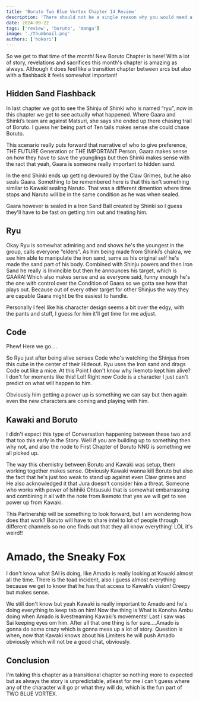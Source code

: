 ```yaml
---
title: 'Boruto Two Blue Vortex Chapter 14 Review'
description: 'There should not be a single reason why you would need a command palette search bar to find a blog post on your own site.'
date: 2024-09-22
tags: ['review', 'boruto', 'manga']
image: './thumbnail.png'
authors: ['hokori']
---
```


So we get to that time of the month! New Boruto Chapter is here! With a lot of story, revelations and sacrifices this month's chapter is amazing as always. Although it does feel like a transition chapter between arcs but also with a flashback it feels somewhat important!

## Hidden Sand Flashback

In last chapter we got to see the Shinju of Shinki who is named “ryu”, now in this chapter we get to see actually what happened. Where Gaara and Shinki’s team are against Matsuri, she says she ended up there chasing trail of Boruto. I guess her being part of Ten tails makes sense she could chase Boruto.

This scenario really puts forward that narrative of who to give preference, THE FUTURE Generation or THE IMPORTANT Person, Gaara makes sense on how they have to save the younglings but then Shinki makes sense with the ract that yeah, Gaara is someone really important to hidden sand.

In the end Shinki ends up getting devoured by the Claw Grimes, but he also seals Gaara. Something to be remembered here is that this isn't something similar to Kawaki sealing Naruto. That was a different dimention where time stops and Naruto will be in the same condition as he was when sealed.

Gaara however is sealed in a Iron Sand Ball created by Shinki so I guess they'll have to be fast on getting him out and treating him.

## Ryu

Okay Ryu is somewhat admiring and and shows he's the youngest in the group, calls everyone “elders”. As him being made from Shinki’s chakra, we see him able to manipulate the iron sand, same as his original self he's made the sand part of his body. Combined with Shinju powers and then Iron Sand he really is Invincible but then he announces his target, which is GAARA! Which also makes sense and as everyone said, funny enough he's the one with control over the Condition of Gaara so we gotta see how that plays out. Because out of every other target for other Shinjus the way they are capable Gaara might be the easiest to handle.

Personally I feel like his character design seems a bit over the edgy, with the pants and stuff, I guess for him it'll get time for me adjust.

## Code

Phew! Here we go….

So Ryu just after being alive senses Code who's watching the Shinjus from this cube in the center of their Hideout. Ryu uses the Iron sand and drags Code out like a mice. At this Point I don't know why Ikemoto kept him alive? I don't for moments like this! Lol! Right now Code is a character I just can't predict on what will happen to him.

Obviously him getting a power up is something we can say but then again even the new characters are coming and playing with him.

## Kawaki and Boruto

I didn't expect this type of Conversation happening between these two and that too this early in the Story. Well if you are building up to something then why not, and also the node to First Chapter of Boruto NNG is something we all picked up.

The way this chemistry between Boruto and Kawaki was setup, them working together makes sense. Obviously Kawaki wanna kill Boruto but also the fact that he's just too weak to stand up against even Claw grimes and He also acknowledged it that Jura doesn't consider him a threat. Someone who works with power of Ishhiki Ohtsusuki that is somewhat embarrassing and combining it all with the note from Ikemoto that yes we will get to see power up from Kawaki.

This Partnership will be something to look forward, but I am wondering how does that work? Boruto will have to share intel to lot of people through different channels so no one finds out that they all know everything! LOL it's weird!!

# Amado, the Sneaky Fox

I don't know what SAI is doing, like Amado is really looking at Kawaki almost all the time. There is the toad incident, also i guess almost everything because we get to know that he has that access to Kawaki’s vision! Creepy but makes sense.

We still don't know but yeah Kawaki is really important to Amado and he's doing everything to keep tab on him! Now the thing is What is Konoha Ambu doing when Amado is livestreaming Kawaki’s movements! Last i saw was Sai keeping eyes om him. After all that one thing is for sure….Amado is gonna do some crazy which is gonna mess up a lot of story. Question is when, now that Kawaki knows about his Limiters he will push Amado obviously which will not be a good chat, obviously.

## Conclusion

I'm taking this chapter as a transitional chapter so nothing more to expected but as always the story is unpredictable, atleast for me i can't guess where any of the character will go pr what they will do, which is the fun part of TWO BLUE VORTEX.
